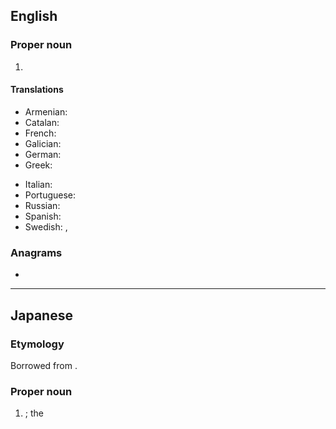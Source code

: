 ==English==

===Proper noun===
{{en-proper noun}}

# {{initialism of|en|International Monetary Fund}}

====Translations====
{{trans-top|International Monetary Fund}}
* Armenian: {{t+|hy|ԱՄՀ}}
* Catalan: {{t|ca|FMI|m}}
* French: {{t+|fr|FMI|m}}
* Galician: {{t+|gl|FMI|m}}
* German: {{t+|de|IWF|m}}
* Greek: {{t+|el|ΔΝΤ|n}}
{{trans-mid}}
* Italian: {{t|it|FMI|m}}
* Portuguese: {{t+|pt|FMI|m}}
* Russian: {{t+|ru|МВФ|m}}
* Spanish: {{t+|es|FMI|m}}
* Swedish: {{t|sv|IMF}}, {{t|sv|IVF}}
{{trans-bottom}}

===Anagrams===
* {{anagrams|en|a=fim|FIM|MFI|MIF}}

----

==Japanese==

===Etymology===
Borrowed from {{bor|ja|en|IMF|sort=あいえむえふ}}.

===Proper noun===
{{ja-pos|proper|アイ%エム%エフ}}

# {{syn of|ja|国際通貨基金|tr=Kokusai Tsūka Kikin||[[International Monetary Fund]]}}; the {{l|en|IMF}}

{{topics|ja|Organizations|sort=あいえむえふ}}